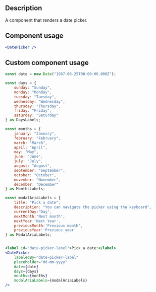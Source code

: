 
<Meta title="Components/Date Picker/Date Picker Docs" />

<h2>Description </h2>
<p>A component that renders a date picker.</p>

<h2>Component usage</h2>

```jsx
<DatePicker />
```

<h2>Custom component usage</h2>

```jsx
const date = new Date("1987-06-25T00:00:00.000Z");

const days = {
    sunday: "Sunday",
    monday: "Monday",
    tuesday: "Tuesday",
    wednesday: "Wednesday",
    thursday: "Thursday",
    friday: "Friday",
    saturday: "Saturday"
} as DaysLabels;

const months = {
    january: "January",
    february: "February",
    march: "March",
    april: "April",
    may: "May",
    june: "June",
    july: "July",
    august: "August",
    september: "September",
    october: "October",
    november: "November",
    december: "December"
} as MonthsLabels;

const modalAriaLabels = {
    title: "Pick a date",
    description: "You can navigate the picker using the keyboard",
    currentDay:"Day",
    nextMonth:'Next month',
    nextYear:'Next Year',
    previousMonth:'Previous month',
    previousYear:'Previous year'
} as ModalAriaLabels;


<label id="date-picker-label">Pick a date:</label>
<DatePicker
    labeledBy="date-picker-label"
    placeholder="dd-mm-yyyy"
    date={date}
    days={days}
    months={months}
    modalAriaLabels={modalAriaLabels}
/>
```
